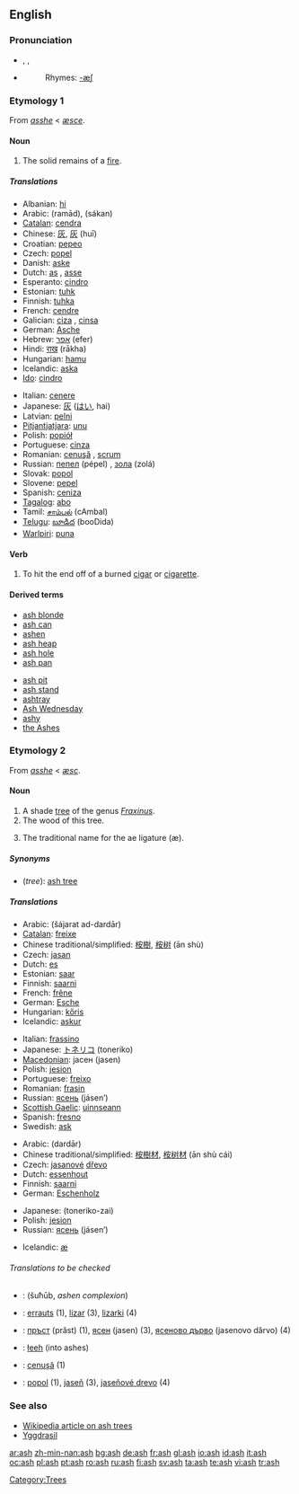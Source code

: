 {{see|Ash}}
==English==
{{wikipedia}}

===Pronunciation===
*{{enPR|ăsh}}, {{IPA|/æʃ/}}, {{SAMPA|/{S/}}
*{{audio|en-us-ash.ogg|Audio (US)}}
*:Rhymes: [[Rhymes:English:-æʃ|-æʃ]]

===Etymology 1===
From {{ME.}} ''[[asshe]]'' < {{OE.}} ''[[æsce]]''.

====Noun====
{{en-noun|es}}

# The solid remains of a [[fire]].

=====Translations=====
{{trans-top|solid remains of a fire}}
*Albanian: [[hi]] {{m}}
*Arabic: {{Arab|[[رماد]]}} (ramād), {{Arab|[[سكن]]}} (sákan)
*[[Catalan]]: [[cendra]] {{f}}
*Chinese: [[灰]], [[灰]] (huī)
*Croatian: [[pepeo]] {{m}}
*Czech: [[popel]] {{m}}
*Danish: [[aske]]
*Dutch: [[as#Dutch|as]] {{f}}, [[asse#Dutch|asse]] {{f}}
*Esperanto: [[cindro]]
*Estonian: [[tuhk]]
*Finnish: [[tuhka]]
*French: [[cendre]] {{m}}
*Galician: [[ciza]] {{f}}, [[cinsa]] {{f}}
*German: [[Asche]] {{f}}
*Hebrew: [[אפר]] (efer) {{m}}
*Hindi: [[राख]] (rākha) {{f}}
*Hungarian: [[hamu]]
*Icelandic: [[aska]] {{f}}
*[[Ido]]: [[cindro]]
{{trans-mid}}
*Italian: [[cenere]] {{f}}
*Japanese: [[灰]] ([[はい]], hai)
*Latvian: [[pelni]] {{m}} {{p}}
*[[Pitjantjatjara]]: [[unu]]
*Polish: [[popiół]] {{m}}
*Portuguese: [[cinza]] {{f}}
*Romanian: [[cenuşă]] {{f}}, [[scrum]] {{m}}
*Russian: [[пепел]] (pépel) {{m}}, [[зола]] (zolá) {{f}}
*Slovak: [[popol]] {{m}}
*Slovene: [[pepel]] {{m}}
*Spanish: [[ceniza]] {{f}}
*[[Tagalog]]: [[abo]]
*Tamil: [[சாம்பல்]] (cAmbal)
*[[Telugu]]: [[బూడిద]] (booDida)
*[[Warlpiri]]: [[puna]]
{{trans-bottom}}

====Verb====
{{en-verb|ash|es}}

# To hit the end off of a burned [[cigar]] or [[cigarette]].

====Derived terms====
{{top2}}
*[[ash blonde]]
*[[ash can]]
*[[ashen]]<!--belongs on the page for "ashen": Polish-popiół-->
*[[ash heap]]
*[[ash hole]]
*[[ash pan]]
{{mid2}}
*[[ash pit]]
*[[ash stand]]
*[[ashtray]]
*[[Ash Wednesday]]
*[[ashy]]
*[[the Ashes]]<!--in cricket-->
{{bottom}}

===Etymology 2===
From {{ME.}} ''[[asshe]]'' < {{OE.}} ''[[æsc]]''.

====Noun====
{{en-noun|es}}

# A shade [[tree]] of the genus ''[[Fraxinus]]''.
# The wood of this tree.
# {{orthography}} The traditional name for the ae ligature (æ).

=====Synonyms=====
*(''tree''): [[ash tree]]

=====Translations=====
{{trans-top|tree}}
*Arabic: {{ARchar|[[شجرة الدردار]]}} (šájarat ad-dardār) {{f}}
*[[Catalan]]: [[freixe]] {{m}}
*Chinese traditional/simplified: [[桉樹]], [[桉树]] (ān shù) 
*Czech: [[jasan]] {{m}}
*Dutch: [[es#Dutch|es]] {{m}}
*Estonian: [[saar#Estonian|saar]]
*Finnish: [[saarni]]
*French: [[frêne]] {{m}}
*German: [[Esche]] {{f}}
*Hungarian: [[kőris]]
*Icelandic: [[askur]] {{m}}
{{trans-mid}}
*Italian: [[frassino]] {{m}}
*Japanese: [[トネリコ]] (toneriko)
*[[Macedonian]]: јасен (jasen)
*Polish: [[jesion]] {{m}}
*Portuguese: [[freixo]] {{m}}
*Romanian: [[frasin]] {{m}}
*Russian: [[ясень]] (jásen’) {{m}}
*[[Scottish Gaelic]]: [[uinnseann]] {{m}}
*Spanish: [[fresno]] {{m}}
*Swedish: [[ask]]
{{trans-bottom}}

{{trans-top|wood}}
*Arabic: {{ARchar|[[دردار]]}} (dardār) {{m}}
*Chinese traditional/simplified: [[桉樹材]], [[桉树材]] (ān shù cái) 
*Czech: [[jasanový|jasanové]] [[dřevo]] {{n}}
*Dutch: [[essenhout]] {{n}}
*Finnish: [[saarni]]
*German: [[Eschenholz]] {{n}}
{{trans-mid}}
*Japanese: {{JAchar|[[トネリコ材]]}} (toneriko-zai)
*Polish: [[jesion]] {{m}}
*Russian: [[ясень]] (jásen’) {{m}}
{{trans-bottom}}

{{trans-top|ae ligature}}
*Icelandic: [[æ]] {{n}}
{{trans-mid}}
{{trans-bottom}}

======Translations to be checked======
<!--remove this section when all translations have been put into the appropriate table(s)-->
{{checktrans}}

*{{ttbc|Arabic}}: {{ARchar|[[شحوب]]}} (šuħūb, ''ashen complexion'')
*{{ttbc|Basque}}: [[errauts]] (1), [[lizar]] (3), [[lizarki]] (4)
*{{ttbc|Bulgarian}}: [[пръст]] (prǎst) {{f}} (1), [[ясен]] (jasen) {{m}} (3), [[ясеново дърво]] (jasenovo dǎrvo) {{n}} (4)
*{{ttbc|Navajo}}: [[łeeh]] (into ashes)
*{{ttbc|Romanian}}: [[cenuşă]] {{f}} (1)
*{{ttbc|Slovak}}: [[popol]] {{m}} (1), [[jaseň]] {{m}} (3), [[jaseňové drevo]] {{n}} (4)

===See also===
*[[w:ash tree|Wikipedia article on ash trees]]
*[[Yggdrasil]]

[[Category:Trees]]

[[ar:ash]]
[[zh-min-nan:ash]]
[[bg:ash]]
[[de:ash]]
[[fr:ash]]
[[gl:ash]]
[[io:ash]]
[[id:ash]]
[[it:ash]]
[[oc:ash]]
[[pl:ash]]
[[pt:ash]]
[[ro:ash]]
[[ru:ash]]
[[fi:ash]]
[[sv:ash]]
[[ta:ash]]
[[te:ash]]
[[vi:ash]]
[[tr:ash]]